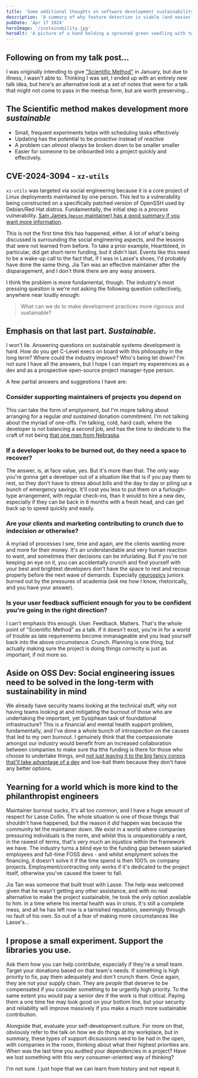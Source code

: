 ```yaml
---
title: 'Some additional thoughts on software development sustainability'
description: 'A summary of why feature detection is viable (and easier!) than using an agent string library'
pubDate: 'Apr 17 2024'
heroImage: '/sustainability.jpg'
heroAlt: 'A picture of a hand holding a sprouted green seedling with two leaves, and two nubs. In the background, out of focus, is a forest.'
---
```


## Following on from my talk post...

I was originally intending to give ["Scientific Method"](./the-unreasonable-effectiveness-of-the-scientific-method.mdx) in January, but due to illness, I wasn't able to. Thinking I was set, I ended up with an entirely new talk idea, but here's an alternative look at a set of notes that were for a talk that might not come to pass in the meetup form, but are worth preserving...

## The Scientific method makes development more *sustainable*

* Small, frequent experiments helps with scheduling tasks effectively
* Updating has the potential to be *proactive* instead of *reactive*
* A problem can *almost always* be broken down to be smaller smaller
* Easier for someone to be onboarded into a project quickly and effectively.


## CVE-2024-3094 - `xz-utils`

`xz-utils` was targeted via social engineering because it is a core project of Linux deployments maintained by one person. This led to a vulnerability being constructed on a specifically patched version of OpenSSH used by Debian/Red Hat distros. Fundamentally, the initial step is a *process* vulnerability. [Sam James (`meson` maintainer) has a good summary if you want more information](https://gist.github.com/thesamesam/223949d5a074ebc3dce9ee78baad9e27).


This is not the first time this has happened, either. A lot of what's being discussed is surrounding the social engineering aspects, and the lessons that were not learned from before. To take a prior example, Heartbleed, in particular, did get short-term funding, but it didn't last. Events like this need to be a wake-up call to the fact that, if I was in Lasse's shoes, I'd probably have done the same thing. Jia Tan was an effective maintainer after the disparagement, and I don't think there are any wasy answers.

I think the problem is more fundamental, though. The industry's most pressing question is we're not asking the following question collectively, anywhere near loudly enough: 

> What can we do to make development practices more rigorous and sustainable?

## Emphasis on that last part. _Sustainable_.

I won't lie. Answering questions on sustainable systems development is hard. How do you get C-Level execs on board with this philosophy in the long term? Where could the industry improve? Who's being let down? I'm not sure I have all the answers, but I hope I can impart my expereinces as a dev and as a prospective open-source project manager-type person.

A few partial answers and suggestions I have are:

### Consider supporting maintainers of projects you depend on
This can take the form of emplyoment, but I'm mopre talking about arranging for a regular _and sustained_ donation commitment. I'm not talking about the myriad of one-offs. I'm talking, cold, hard cash, where the developer is not balancing a second job, and has the time to dedicate to the craft of not being [that one man from Nebraska](https://xkcd.com/2347/).

### If a developer looks to be burned out, do they need a space to recover?
The answer, is, at face value, yes. But it's more than that. The only way you're gonna get a developer out of a situation like that is if you pay them to rest, so they don't have to stress about bills and the day to day or piling up a bunch of emergency savings. It'll cost you less to put them on a furlough-type arrangement, with regular check-ins, than it would to hire a new dev, especially if they can be back in 6 months with a fresh head, and can get back up to speed quickly and easily.

### Are your clients and marketing contributing to crunch due to indecision or otherwise?
A myriad of processes I see, time and again, are the clients wanting more and more for their money. It's an understandable and very human reaction to want, and sometimes their decisions can be infuriating. But if you're not keeping an eye on it, you can accidentally crunch and find yourself with your best and brightest developers don't have the space to rest and recoup properly before the next wave of demands. Especially [neurospicy](https://www.sugarandsloth.co.uk/blogs/the-bestie-library/what-does-neurospicy-mean) juniors burned out by the pressures of academia (ask me how I know, rhetorically, and you have your answer).

### Is your user feedback sufficient enough for you to be confident you're going in the right direction?
I can't emphasis this enough. User. Feedback. Matters. That's the whole point of "Scientific Method" as a talk. If it doesn't exist, you're in for a world of trouble as late requirements become inmanageable and you lead yourself back into the above circumstance. Crunch. Planning is one thing, but actually making sure the project is doing things correclty is just as important, if not more so.

## Aside on OSS Dev: Social engineering issues need to be solved in the long-term with sustainability in mind
We already have security teams looking at the technical stuff, why not having teams looking at and mitigating the burnout of those who are undertaking the important, yet Sysiphean task of foundational infrastructure? This is a financial and mental health support problem, fundamentally, and I've done a whole bunch of introspection on the causes that led to my own burnout. I genuinely think that the compassionate amongst our industry would benefit from an increased collaboration between companies to make sure tha tthe funding is there for those who choose to undertake things, and [not just leaving it to the big fancy corpos that'll take advantage of a dev](https://www.softwaremaxims.com/blog/not-a-supplier) and low-ball them because they don't have any better options.

## Yearning for a world which is more kind to the philanthropist engineers
 Maintainer burnout sucks, it's all too common, and I have a huge amount of respect for Lasse Collin. The whole situation is one of those things that shouldn't have happened, but the reason it *did* happen was because the community let the maintainer down. We exist in a world where companies pressuring individuals is the norm, and whilst this is unquestionably a rant, in the rawest of terms, that's very much an injustice within the framework we have. The industry turns a blind eye to the funding gap between salaried employees and full-time FOSS devs - and whilst emplyment solves the financing, it doesn't solve it if the time spend is then 100% on company projects. Employment/contracting only works if it's dedicated to the project itself, otherwise you've caused the tower to fall.

 Jia Tan was someone that built trust with Lasse. The help was welcomed given that he wasn't getting any other assistance, and with no real alternative to make the project sustainable, he took the only option available to him. in a time where his mental health was in crisis. It's still a complete mess, and all he has left now is a tarnished reputation, seemingly through no fault of his own. So out of a fear of making more circumstances like Lasse's...
 
## I propose a small experiment. Support the libraries you use.

Ask them how you can help contribute, especially if they're a small team. Target your donations based on that team's needs. If something is high priority to fix, pay them adequately and don't crunch them. Once again, they are not your supply chain. They are *people* that deserve to be compensated if you consider something to be urgently high priority. To the same extent you would pay a senior dev if the work is that critical. Paying them a one time fee may look good on your bottom line, but your security and reliability will improve massively if you make a much more sustainable contribution.

Alongside that, evaluate your self-development culture. For more on that, obviously refer to the talk on how we do things at my workplace, but in summary, these types of support dicsussions need to be had in the open, with companies in the room, thinking about what their highest priorities are. When was the last time you audited your dependencies in a project? Have we lost something with this very consumer-oriented way of thinking?

I'm not sure. I just hope that we can learn from history and not repeat it.
